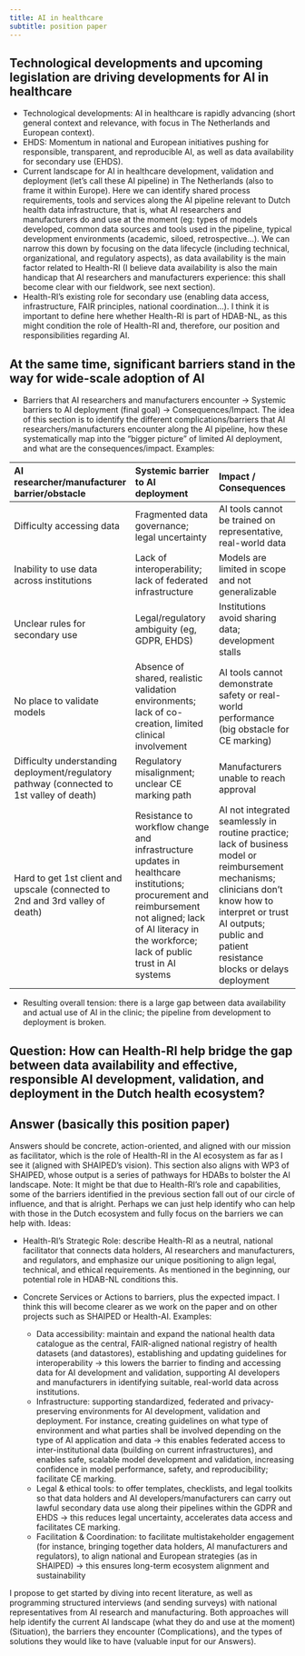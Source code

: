 ```yaml
---
title: AI in healthcare
subtitle: position paper
---
```


## Technological developments and upcoming legislation are driving developments for AI in healthcare

- Technological developments: AI in healthcare is rapidly advancing (short general context and relevance, with focus in The Netherlands and European context). 
- EHDS: Momentum in national and European initiatives pushing for responsible, transparent, and reproducible AI, as well as data availability for secondary use (EHDS). 
- Current landscape for AI in healthcare development, validation and deployment (let’s call these AI pipeline) in The Netherlands (also to frame it within Europe). Here we can identify shared process requirements, tools and services along the AI pipeline relevant to Dutch health data infrastructure, that is, what AI researchers and manufacturers do and use at the moment (eg: types of models developed, common data sources and tools used in the pipeline, typical development environments (academic, siloed, retrospective…). We can narrow this down by focusing on the data lifecycle (including technical, organizational, and regulatory aspects), as data availability is the main factor related to Health-RI (I believe data availability is also the main handicap that AI researchers and manufacturers experience: this shall become clear with our fieldwork, see next section). 
- Health-RI’s existing role for secondary use (enabling data access, infrastructure, FAIR principles, national coordination…). I think it is important to define here whether Health-RI is part of HDAB-NL, as this might condition the role of Health-RI and, therefore, our position and responsibilities regarding AI. 

## At the same time, significant barriers stand in the way for wide-scale adoption of AI
- Barriers that AI researchers and manufacturers encounter -> Systemic barriers to AI deployment (final goal) -> Consequences/Impact. The idea of this section is to identify the different complications/barriers that AI researchers/manufacturers encounter along the AI pipeline, how these systematically map into the “bigger picture” of limited AI deployment, and what are the consequences/impact. Examples:


| AI researcher/manufacturer barrier/obstacle | Systemic barrier to AI deployment | Impact / Consequences |
|:---|:---|:---|
| Difficulty accessing data | Fragmented data governance; legal uncertainty | AI tools cannot be trained on representative, real-world data |
| Inability to use data across institutions | Lack of interoperability; lack of federated infrastructure | Models are limited in scope and not generalizable |
| Unclear rules for secondary use | Legal/regulatory ambiguity (eg, GDPR, EHDS) | Institutions avoid sharing data; development stalls |
| No place to validate models | Absence of shared, realistic validation environments; lack of co-creation, limited clinical involvement |AI tools cannot demonstrate safety or real-world performance (big obstacle for CE marking) |
| Difficulty understanding deployment/regulatory pathway (connected to 1st valley of death) | Regulatory misalignment; unclear CE marking path | Manufacturers unable to reach approval |
| Hard to get 1st client and upscale (connected to 2nd and 3rd valley of death) | Resistance to workflow change and infrastructure updates in healthcare institutions; procurement and reimbursement not aligned; lack of AI literacy in the workforce; lack of public trust in AI systems | AI not integrated seamlessly in routine practice; lack of business model or reimbursement mechanisms; clinicians don’t know how to interpret or trust AI outputs; public and patient resistance blocks or delays deployment |

- Resulting overall tension: there is a large gap between data availability and actual use of AI in the clinic; the pipeline from development to deployment is broken. 

## Question: How can Health-RI help bridge the gap between data availability and effective, responsible AI development, validation, and deployment in the Dutch health ecosystem?  

## Answer (basically this position paper)

Answers should be concrete, action-oriented, and aligned with our mission as facilitator, which is the role of Health-RI in the AI ecosystem as far as I see it (aligned with SHAIPED's vision). This section also aligns with WP3 of SHAIPED, whose output is a series of pathways for HDABs to bolster the AI landscape. Note: It might be that due to Health-RI’s role and capabilities, some of the barriers identified in the previous section fall out of our circle of influence, and that is alright. Perhaps we can just help identify who can help with those in the Dutch ecosystem and fully focus on the barriers we can help with. Ideas:

- Health-RI’s Strategic Role: describe Health-RI as a neutral, national facilitator that connects data holders, AI researchers and manufacturers, and regulators, and emphasize our unique positioning to align legal, technical, and ethical requirements. As mentioned in the beginning, our potential role in HDAB-NL conditions this. 

- Concrete Services or Actions to barriers, plus the expected impact. I think this will become clearer as we work on the paper and on other projects such as SHAIPED or Health-AI. Examples:
  - Data accessibility: maintain and expand the national health data catalogue as the central, FAIR-aligned national registry of health datasets (and datastores), establishing and updating guidelines for interoperability -> this lowers the barrier to finding and accessing data for AI development and validation, supporting AI developers and manufacturers in identifying suitable, real-world data across institutions. 
  - Infrastructure: supporting standardized, federated and privacy-preserving environments for AI development, validation and deployment. For instance, creating guidelines on what type of environment and what parties shall be involved depending on the type of AI application and data -> this enables federated access to inter-institutional data (building on current infrastructures), and enables safe, scalable model development and validation, increasing confidence in model performance, safety, and reproducibility; facilitate CE marking. 
  - Legal & ethical tools: to offer templates, checklists, and legal toolkits so that data holders and AI developers/manufacturers can carry out lawful secondary data use along their pipelines within the GDPR and EHDS -> this reduces legal uncertainty, accelerates data access and facilitates CE marking. 
  - Facilitation & Coordination: to facilitate multistakeholder engagement (for instance, bringing together data holders, AI manufacturers and regulators), to align national and European strategies (as in SHAIPED) -> this ensures long-term ecosystem alignment and sustainability 

I propose to get started by diving into recent literature, as well as programming structured interviews (and sending surveys) with national representatives from AI research and manufacturing. Both approaches will help identify the current AI landscape (what they do and use at the moment) (Situation), the barriers they encounter (Complications), and the types of solutions they would like to have (valuable input for our Answers).  